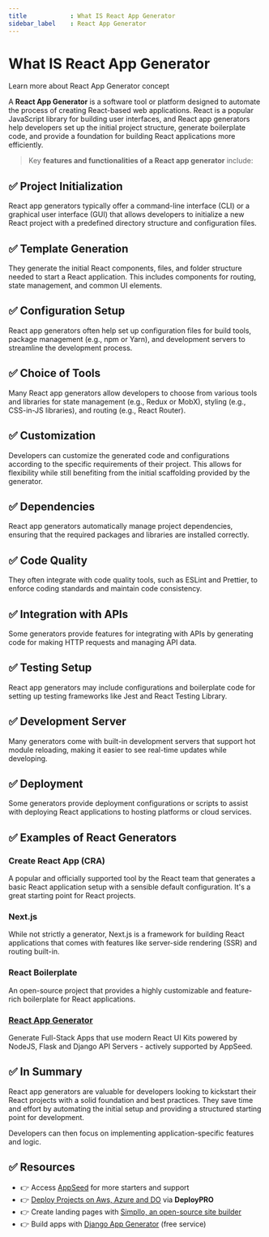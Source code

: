 ```yaml
---
title            : What IS React App Generator 
sidebar_label    : React App Generator
---
```


# What IS React App Generator

<SubHeading>Learn more about React App Generator concept</SubHeading>

A **React App Generator** is a software tool or platform designed to automate the process of creating React-based web applications. 
React is a popular JavaScript library for building user interfaces, and React app generators help developers set up the initial project structure, generate boilerplate code, 
and provide a foundation for building React applications more efficiently.

> Key **features and functionalities of a React app generator** include:

## ✅ **Project Initialization** 

React app generators typically offer a command-line interface (CLI) or a graphical user interface (GUI) that allows developers to initialize a new 
React project with a predefined directory structure and configuration files.

## ✅ **Template Generation** 

They generate the initial React components, files, and folder structure needed to start a React application. 
This includes components for routing, state management, and common UI elements.

## ✅ **Configuration Setup** 

React app generators often help set up configuration files for build tools, package management (e.g., npm or Yarn), and development servers to streamline the development process.

## ✅ **Choice of Tools** 

Many React app generators allow developers to choose from various tools and libraries for state management (e.g., Redux or MobX), styling (e.g., CSS-in-JS libraries), and routing (e.g., React Router).

## ✅ **Customization** 

Developers can customize the generated code and configurations according to the specific requirements of their project. 
This allows for flexibility while still benefiting from the initial scaffolding provided by the generator.

## ✅ **Dependencies** 

React app generators automatically manage project dependencies, ensuring that the required packages and libraries are installed correctly.

## ✅ **Code Quality** 

They often integrate with code quality tools, such as ESLint and Prettier, to enforce coding standards and maintain code consistency.

## ✅ **Integration with APIs** 

Some generators provide features for integrating with APIs by generating code for making HTTP requests and managing API data.

## ✅ **Testing Setup** 

React app generators may include configurations and boilerplate code for setting up testing frameworks like Jest and React Testing Library.

## ✅ **Development Server** 

Many generators come with built-in development servers that support hot module reloading, making it easier to see real-time updates while developing.

## ✅ **Deployment** 

Some generators provide deployment configurations or scripts to assist with deploying React applications to hosting platforms or cloud services.

## ✅ Examples of **React Generators** 


### **Create React App (CRA)** 

A popular and officially supported tool by the React team that generates a basic React application setup with a sensible default configuration. It's a great starting point for React projects.

### **Next.js** 

While not strictly a generator, Next.js is a framework for building React applications that comes with features like server-side rendering (SSR) and routing built-in.

### **React Boilerplate** 

An open-source project that provides a highly customizable and feature-rich boilerplate for React applications.

### **[React App Generator](https://appseed.us/generator/react/)** 

Generate Full-Stack Apps that use modern React UI Kits powered by NodeJS, Flask and Django API Servers - actively supported by AppSeed. 

## ✅ In Summary 

React app generators are valuable for developers looking to kickstart their React projects with a solid foundation and best practices. 
They save time and effort by automating the initial setup and providing a structured starting point for development.

Developers can then focus on implementing application-specific features and logic.

## ✅ Resources

- 👉 Access [AppSeed](https://appseed.us/) for more starters and support 
- 👉 [Deploy Projects on Aws, Azure and DO](https://www.docs.deploypro.dev/) via **DeployPRO**
- 👉 Create landing pages with [Simpllo, an open-source site builder](https://www.simpllo.com/)
- 👉 Build apps with [Django App Generator](https://app-generator.dev/django/) (free service)
